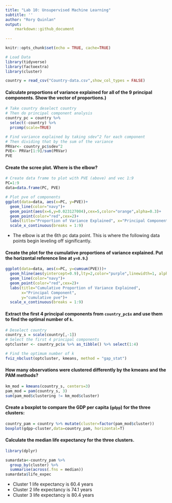 ---
title: "Lab 10: Unsupervised Machine Learning"
subtitle: ''
author: "Rory Quinlan"
output: 
    rmarkdown::github_document
    
---

```{r setup, include=FALSE}
knitr::opts_chunk$set(echo = TRUE, cache=TRUE)
```


```{r,message=FALSE,warning=FALSE}

# Load Data
library(tidyverse)
library(factoextra)
library(cluster)

country = read_csv("Country-data.csv",show_col_types = FALSE)
```


#### <span style="color:light light blue"> Calculate proportions of variance explained for all of the 9 principal components. Show the vector of proportions.) </span>


```{r}

# Take country deselect country
# Then do principal component analysis
country_pc = country %>% 
  select(-country) %>% 
  prcomp(scale=TRUE)

# Find variance explained by taking sdev^2 for each component
# Then dividing that by the sum of the variance
PRVar<- country_pc$sdev^2
PVE<- PRVar[1:9]/sum(PRVar)
PVE

```


#### <span style="color:light light blue"> Create the scree plot. Where is the **elbow**?  </span>

```{r, warning=F}
# Create data frame to plot with PVE (above) and vec 1:9
PC=1:9
data=data.frame(PC, PVE)

# Plot pve of components
ggplot(data=data, aes(x=PC, y=PVE))+
  geom_line(color="navy")+
  geom_point(aes(x=6,y=0.023127004),cex=5,color="orange",alpha=0.3)+
  geom_point(color="red",cex=2)+
  labs(title="Proportion of Variance Explained", x="Principal Component",y="pve")+
  scale_x_continuous(breaks = 1:9)

```

+ The elbow is at the 6th pc data point. This is where the following data points begin leveling off significantly.

#### <span style="color:light blue"> Create the plot for the cumulative proportions of variance explained. Put the horizontal reference line at `y=0.9`.)  </span>


```{r}
ggplot(data=data, aes(x=PC, y=cumsum(PVE)))+
  geom_hline(aes(yintercept=0.9),lty=2,color="purple",linewidth=1, alpha=0.5)+
  geom_line(color="navy")+
  geom_point(color="red",cex=2)+
  labs(title="Cumulative Proportion of Variance Explained", 
       x="Principal Component",
       y="cumulative pve")+
  scale_x_continuous(breaks = 1:9)

```


#### <span style="color:light blue"> Extract the first 4 principal components from `country_pc$x` and use them to find the optimal number of `k`.   </span>


```{r}
# Deselect country
country_s = scale(country[,-1])
# Select the first 4 principal components
optcluster <- country_pc$x %>% as_tibble() %>% select(1:4)

# Find the optimum number of k
fviz_nbclust(optcluster, kmeans, method = "gap_stat")

```


#### <span style="color:light blue"> How many observations were clustered differently by the kmeans and the PAM methods? </span>
 
```{r}
km_mod = kmeans(country_s, centers=3)
pam_mod = pam(country_s, 3)
sum(pam_mod$clustering != km_mod$cluster)
```

#### <span style="color:light blue"> Create a boxplot to compare the GDP per capita (`gdpp`) for the three clusters: </span>

```{r}
country_pam = country %>% mutate(cluster=factor(pam_mod$cluster))
boxplot(gdpp~cluster,data=country_pam, horizontal=T)
```

#### <span style="color:light blue"> Calculate the median life expectancy for the three clusters.  </span>

```{r, warning=F}
library(dplyr)

sumardata<-country_pam %>%
  group_by(cluster) %>%
  summarise(across(.fns = median))
sumardata$life_expec
```

+	Cluster 1 life expectancy is 60.4 years
+	Cluster 2 life expectancy is 74.1 years
+	Cluster 3 life expectancy is 80.4 years


